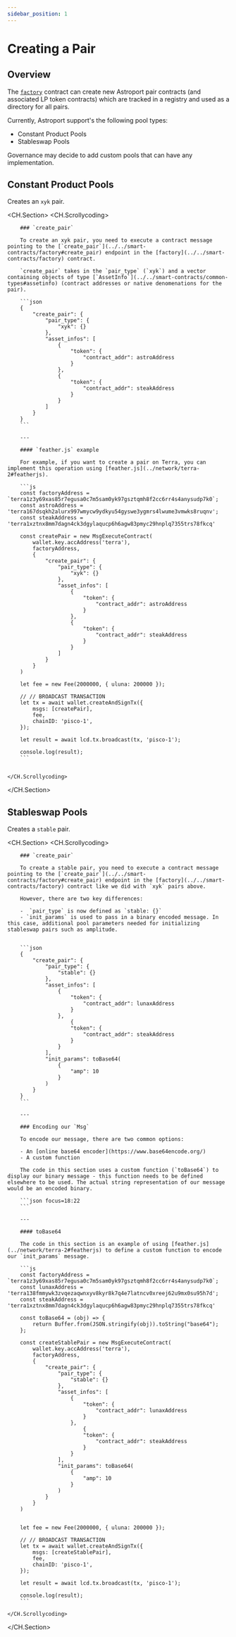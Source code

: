 ```yaml
---
sidebar_position: 1
---
```


# Creating a Pair

## Overview

The [`factory`](../../smart-contracts/factory) contract can create new Astroport pair contracts (and associated LP token contracts) which are tracked in a registry and used as a directory for all pairs. 

Currently, Astroport support's the following pool types: 

- Constant Product Pools
- Stableswap Pools 

Governance may decide to add custom pools that can have any implementation.

## Constant Product Pools

Creates an `xyk` pair.

<CH.Section>
    <CH.Scrollycoding>

        ### `create_pair` 

        To create an xyk pair, you need to execute a contract message pointing to the [`create_pair`](../../smart-contracts/factory#create_pair) endpoint in the [factory](../../smart-contracts/factory) contract.

        `create_pair` takes in the `pair_type` (`xyk`) and a vector containing objects of type [`AssetInfo`](../../smart-contracts/common-types#assetinfo) (contract addresses or native denomenations for the pair).

        ```json
        {
            "create_pair": {
                "pair_type": {
                    "xyk": {}
                }, 
                "asset_infos": [
                    {
                        "token": {
                            "contract_addr": astroAddress
                        }
                    }, 
                    {
                        "token": {
                            "contract_addr": steakAddress
                        }
                    }
                ]
            }
        }
        ```

        ---

        #### `feather.js` example

        For example, if you want to create a pair on Terra, you can implement this operation using [feather.js](../network/terra-2#featherjs). 

        ```js 
        const factoryAddress = `terra1z3y69xas85r7egusa0c7m5sam0yk97gsztqmh8f2cc6rr4s4anysudp7k0`;
        const astroAddress = 'terra167dsqkh2alurx997wmycw9ydkyu54gyswe3ygmrs4lwume3vmwks8ruqnv';
        const steakAddress = 'terra1xztnx8mm7dagn4ck3dgylaqucp6h6agw83pmyc29hnplq7355trs78fkcq'

        const createPair = new MsgExecuteContract(
            wallet.key.accAddress('terra'),
            factoryAddress,
            {
                "create_pair": {
                    "pair_type": {
                        "xyk": {}
                    }, 
                    "asset_infos": [
                        {
                            "token": {
                                "contract_addr": astroAddress
                            }
                        }, 
                        {
                            "token": {
                                "contract_addr": steakAddress
                            }
                        }
                    ]
                }
            }
        )

        let fee = new Fee(2000000, { uluna: 200000 });

        // // BROADCAST TRANSACTION
        let tx = await wallet.createAndSignTx({
            msgs: [createPair],
            fee,
            chainID: 'pisco-1',
        });

        let result = await lcd.tx.broadcast(tx, 'pisco-1');

        console.log(result);
        ```


    </CH.Scrollycoding>
</CH.Section>

## Stableswap Pools

Creates a `stable` pair.

<CH.Section>
    <CH.Scrollycoding>

        ### `create_pair`

        To create a stable pair, you need to execute a contract message pointing to the [`create_pair`](../../smart-contracts/factory#create_pair) endpoint in the [factory](../../smart-contracts/factory) contract like we did with `xyk` pairs above. 
        
        However, there are two key differences: 

        -  `pair_type` is now defined as `stable: {}` 
        - `init_params` is used to pass in a binary encoded message. In this case, additional pool parameters needed for initializing stableswap pairs such as amplitude.


        ```json 
        {
            "create_pair": {
                "pair_type": {
                    "stable": {}
                }, 
                "asset_infos": [
                    {
                        "token": {
                            "contract_addr": lunaxAddress
                        }
                    }, 
                        {
                        "token": {
                            "contract_addr": steakAddress
                        }
                    }
                ], 
                "init_params": toBase64(
                    {
                        "amp": 10
                    }
                )
            }
        }
        ```

        ---

        ### Encoding our `Msg`

        To encode our message, there are two common options:

        - An [online base64 encoder](https://www.base64encode.org/)
        - A custom function

        The code in this section uses a custom function (`toBase64`) to display our binary message - this function needs to be defined elsewhere to be used. The actual string representation of our message would be an encoded binary.

        ```json focus=18:22
        ```

        ---

        #### toBase64

        The code in this section is an example of using [feather.js](../network/terra-2#featherjs) to define a custom function to encode our `init_params` message.

        ```js
        const factoryAddress = `terra1z3y69xas85r7egusa0c7m5sam0yk97gsztqmh8f2cc6rr4s4anysudp7k0`;
        const lunaxAddress = 'terra138fmmywk3zvqezaqwnxyv8kyr8k7q4e7latncv0xreej62u9mx0su95h7d';
        const steakAddress = 'terra1xztnx8mm7dagn4ck3dgylaqucp6h6agw83pmyc29hnplq7355trs78fkcq'

        const toBase64 = (obj) => {
            return Buffer.from(JSON.stringify(obj)).toString("base64");
        };

        const createStablePair = new MsgExecuteContract(
            wallet.key.accAddress('terra'),
            factoryAddress,
            {
                "create_pair": {
                    "pair_type": {
                        "stable": {}
                    }, 
                    "asset_infos": [
                        {
                            "token": {
                                "contract_addr": lunaxAddress
                            }
                        }, 
                            {
                            "token": {
                                "contract_addr": steakAddress
                            }
                        }
                    ], 
                    "init_params": toBase64(
                        {
                            "amp": 10
                        }
                    )
                }
            }
        )


        let fee = new Fee(2000000, { uluna: 200000 });

        // // BROADCAST TRANSACTION
        let tx = await wallet.createAndSignTx({
            msgs: [createStablePair],
            fee,
            chainID: 'pisco-1',
        });

        let result = await lcd.tx.broadcast(tx, 'pisco-1');

        console.log(result);
        ```

    </CH.Scrollycoding>
</CH.Section>